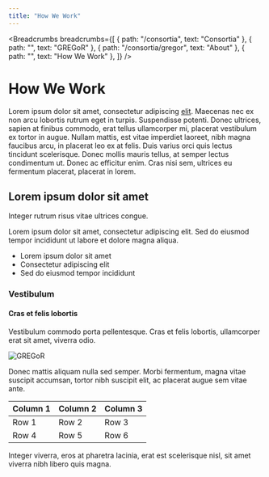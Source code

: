 ```yaml
---
title: "How We Work"
---
```


<Breadcrumbs breadcrumbs={[
  { path: "/consortia", text: "Consortia" },
  { path: "", text: "GREGoR" },
  { path: "/consortia/gregor", text: "About" },
  { path: "", text: "How We Work" },
]} />

# How We Work

Lorem ipsum dolor sit amet, consectetur adipiscing [elit](https://gregorconsortium.org). Maecenas nec ex non arcu lobortis rutrum eget in turpis. Suspendisse potenti. Donec ultrices, sapien at finibus commodo, erat tellus ullamcorper mi, placerat vestibulum ex tortor in augue. Nullam mattis, est vitae imperdiet laoreet, nibh magna faucibus arcu, in placerat leo ex at felis. Duis varius orci quis lectus tincidunt scelerisque. Donec mollis mauris tellus, at semper lectus condimentum ut. Donec ac efficitur enim. Cras nisi sem, ultrices eu fermentum placerat, placerat in lorem.

## Lorem ipsum dolor sit amet

<Alert icon={false} severity="info">
Integer rutrum risus vitae ultrices congue.
</Alert>

Lorem ipsum dolor sit amet, consectetur adipiscing elit. Sed do eiusmod tempor incididunt ut labore et dolore magna aliqua.

- Lorem ipsum dolor sit amet
- Consectetur adipiscing elit
- Sed do eiusmod tempor incididunt

### Vestibulum
#### Cras et felis lobortis

Vestibulum commodo porta pellentesque. Cras et felis lobortis, ullamcorper erat sit amet, viverra odio.

![GREGoR](/consortia/gregor/images/gregor.png)

Donec mattis aliquam nulla sed semper. Morbi fermentum, magna vitae suscipit accumsan, tortor nibh suscipit elit, ac placerat augue sem vitae ante.

| Column 1 | Column 2 | Column 3 |
| :--- | :--- | :--- |
| Row 1 | Row 2 | Row 3 |
| Row 4 | Row 5 | Row 6 |

Integer viverra, eros at pharetra lacinia, erat est scelerisque nisl, sit amet viverra nibh libero quis magna.

<Stack spacing={4} useFlexGap>
    <Card
        cardUrl="/consortia/gregor"
        secondaryText="DD MMMM, YYYY"
        text="Sed lobortis tellus vitae magna condimentum congue."
        title="Duis ut risus semper"
    />
    <Card
        cardUrl="/consortia/gregor"
        secondaryText="DD MMMM, YYYY"
        text="Sed lobortis tellus vitae magna condimentum congue."
        title="Duis ut risus semper"
    />
</Stack>
